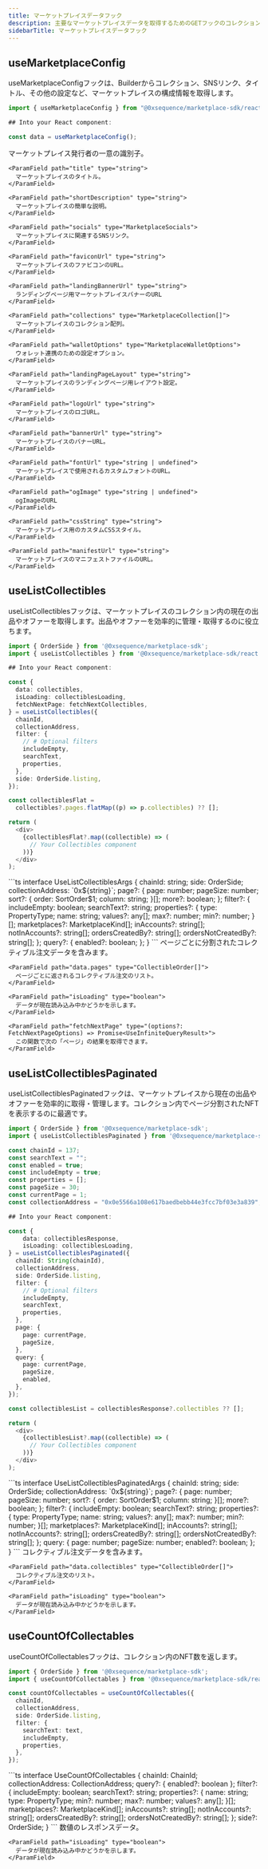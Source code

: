 ```yaml
---
title: マーケットプレイスデータフック
description: 主要なマーケットプレイスデータを取得するためのGETフックのコレクションです。UIでマーケットプレイス情報を取得・管理するのに便利です。
sidebarTitle: マーケットプレイスデータフック
---
```


## useMarketplaceConfig
useMarketplaceConfigフックは、Builderからコレクション、SNSリンク、タイトル、その他の設定など、マーケットプレイスの構成情報を取得します。

```ts
import { useMarketplaceConfig } from "@0xsequence/marketplace-sdk/react";

## Into your React component:

const data = useMarketplaceConfig();
```

<ResponseField name="useMarketplaceConfig">
  <ResponseField name="* return properties" />

  <Expandable>
    <ParamField path="publisherId" type="string">
      マーケットプレイス発行者の一意の識別子。
    </ParamField>

    <ParamField path="title" type="string">
      マーケットプレイスのタイトル。
    </ParamField>

    <ParamField path="shortDescription" type="string">
      マーケットプレイスの簡単な説明。
    </ParamField>

    <ParamField path="socials" type="MarketplaceSocials">
      マーケットプレイスに関連するSNSリンク。
    </ParamField>

    <ParamField path="faviconUrl" type="string">
      マーケットプレイスのファビコンのURL。
    </ParamField>

    <ParamField path="landingBannerUrl" type="string">
      ランディングページ用マーケットプレイスバナーのURL
    </ParamField>

    <ParamField path="collections" type="MarketplaceCollection[]">
      マーケットプレイスのコレクション配列。
    </ParamField>

    <ParamField path="walletOptions" type="MarketplaceWalletOptions">
      ウォレット連携のための設定オプション。
    </ParamField>

    <ParamField path="landingPageLayout" type="string">
      マーケットプレイスのランディングページ用レイアウト設定。
    </ParamField>

    <ParamField path="logoUrl" type="string">
      マーケットプレイスのロゴURL。
    </ParamField>

    <ParamField path="bannerUrl" type="string">
      マーケットプレイスのバナーURL。
    </ParamField>

    <ParamField path="fontUrl" type="string | undefined">
      マーケットプレイスで使用されるカスタムフォントのURL。
    </ParamField>

    <ParamField path="ogImage" type="string | undefined">
      ogImageのURL
    </ParamField>

    <ParamField path="cssString" type="string">
      マーケットプレイス用のカスタムCSSスタイル。
    </ParamField>

    <ParamField path="manifestUrl" type="string">
      マーケットプレイスのマニフェストファイルのURL。
    </ParamField>
  </Expandable>
</ResponseField>

## useListCollectibles
useListCollectiblesフックは、マーケットプレイスのコレクション内の現在の出品やオファーを取得します。出品やオファーを効率的に管理・取得するのに役立ちます。

```ts
import { OrderSide } from '@0xsequence/marketplace-sdk';
import { useListCollectibles } from '@0xsequence/marketplace-sdk/react';

## Into your React component:

const {
  data: collectibles,
  isLoading: collectiblesLoading,
  fetchNextPage: fetchNextCollectibles,
} = useListCollectibles({
  chainId,
  collectionAddress,
  filter: {
    // # Optional filters
    includeEmpty,
    searchText,
    properties,
  },
  side: OrderSide.listing,
});

const collectiblesFlat =
  collectibles?.pages.flatMap((p) => p.collectibles) ?? [];

return (
  <div>
    {collectiblesFlat?.map((collectible) => (
      // Your Collectibles component
    ))}
  </div>
);
```

<ResponseField name="useListCollectibles">
  <ResponseField name="* params" />

  <Expandable>
    ```ts
    interface UseListCollectiblesArgs {
      chainId: string;
      side: OrderSide;
      collectionAddress: `0x${string}`;
      page?: {
        page: number;
        pageSize: number;
        sort?: {
          order: SortOrder$1;
          column: string;
        }[];
        more?: boolean;
      };
      filter?: {
        includeEmpty: boolean;
        searchText?: string;
        properties?: {
          type: PropertyType;
          name: string;
          values?: any[];
          max?: number;
          min?: number;
        }[];
        marketplaces?: MarketplaceKind[];
        inAccounts?: string[];
        notInAccounts?: string[];
        ordersCreatedBy?: string[];
        ordersNotCreatedBy?: string[];
      };
      query?: {
        enabled?: boolean;
      };
    }
    ```
  </Expandable>

  <ResponseField name="* return properties" />

  <Expandable>
    <ParamField path="data" type="ListCollectiblesReturn">
      ページごとに分割されたコレクティブル注文データを含みます。
    </ParamField>

    <ParamField path="data.pages" type="CollectibleOrder[]">
      ページごとに返されるコレクティブル注文のリスト。
    </ParamField>

    <ParamField path="isLoading" type="boolean">
      データが現在読み込み中かどうかを示します。
    </ParamField>

    <ParamField path="fetchNextPage" type="(options?: FetchNextPageOptions) => Promise<UseInfiniteQueryResult>">
      この関数で次の「ページ」の結果を取得できます。
    </ParamField>
  </Expandable>
</ResponseField>

## useListCollectiblesPaginated
useListCollectiblesPaginatedフックは、マーケットプレイスから現在の出品やオファーを効率的に取得・管理します。コレクション内でページ分割されたNFTを表示するのに最適です。

```ts
import { OrderSide } from '@0xsequence/marketplace-sdk';
import { useListCollectiblesPaginated } from '@0xsequence/marketplace-sdk/react';

const chainId = 137;
const searchText = "";
const enabled = true;
const includeEmpty = true;
const properties = [];
const pageSize = 30;
const currentPage = 1;
const collectionAddress = "0x0e5566a108e617baedbebb44e3fcc7bf03e3a839";

## Into your React component:

const {
    data: collectiblesResponse,
    isLoading: collectiblesLoading,
} = useListCollectiblesPaginated({
  chainId: String(chainId),
  collectionAddress,
  side: OrderSide.listing,
  filter: {
    // # Optional filters
    includeEmpty,
    searchText,
    properties,
  },
  page: {
    page: currentPage,
    pageSize,
  },
  query: {
    page: currentPage,
    pageSize,
    enabled,
  },
});

const collectiblesList = collectiblesResponse?.collectibles ?? [];

return (
  <div>
    {collectiblesList?.map((collectible) => (
      // Your Collectibles component
    ))}
  </div>
);
```

<ResponseField name="useListCollectiblesPaginated details">
  <ResponseField name="* params" />

  <Expandable>
    ```ts
    interface UseListCollectiblesPaginatedArgs {
      chainId: string;
      side: OrderSide;
      collectionAddress: `0x${string}`;
      page?: {
        page: number;
        pageSize: number;
        sort?: {
          order: SortOrder$1;
          column: string;
        }[];
        more?: boolean;
      };
      filter?: {
        includeEmpty: boolean;
        searchText?: string;
        properties?: {
          type: PropertyType;
          name: string;
          values?: any[];
          max?: number;
          min?: number;
        }[];
        marketplaces?: MarketplaceKind[];
        inAccounts?: string[];
        notInAccounts?: string[];
        ordersCreatedBy?: string[];
        ordersNotCreatedBy?: string[];
      };
      query: {
        page: number;
        pageSize: number;
        enabled?: boolean;
      };
    }
    ```
  </Expandable>

  <ResponseField name="* return properties" />

  <Expandable>
    <ParamField path="data" type="ListCollectiblesReturn">
      コレクティブル注文データを含みます。
    </ParamField>

    <ParamField path="data.collectibles" type="CollectibleOrder[]">
      コレクティブル注文のリスト。
    </ParamField>

    <ParamField path="isLoading" type="boolean">
      データが現在読み込み中かどうかを示します。
    </ParamField>
  </Expandable>
</ResponseField>

## useCountOfCollectables
useCountOfCollectablesフックは、コレクション内のNFT数を返します。

```ts
import { OrderSide } from '@0xsequence/marketplace-sdk';
import { useCountOfCollectables } from '@0xsequence/marketplace-sdk/react';

const countOfCollectables = useCountOfCollectables({
  chainId,
  collectionAddress,
  side: OrderSide.listing,
  filter: {
    searchText: text,
    includeEmpty,
    properties,
  },
});
```

<ResponseField name="useCountOfCollectables details">
  <ResponseField name="* params" />

  <Expandable>
    ```ts
    interface UseCountOfCollectables {
      chainId: ChainId;
      collectionAddress: CollectionAddress;
      query?: { enabled?: boolean };
      filter?: {
        includeEmpty: boolean;
        searchText?: string;
        properties?: {
          name: string;
          type: PropertyType;
          min?: number;
          max?: number;
          values?: any[];
        }[];
        marketplaces?: MarketplaceKind[];
        inAccounts?: string[];
        notInAccounts?: string[];
        ordersCreatedBy?: string[];
        ordersNotCreatedBy?: string[];
      };
      side?: OrderSide;
    }
    ```
  </Expandable>

  <ResponseField name="* return properties" />

  <Expandable>
    <ParamField path="data" type="number">
      数値のレスポンスデータ。
    </ParamField>

    <ParamField path="isLoading" type="boolean">
      データが現在読み込み中かどうかを示します。
    </ParamField>
  </Expandable>
</ResponseField>
